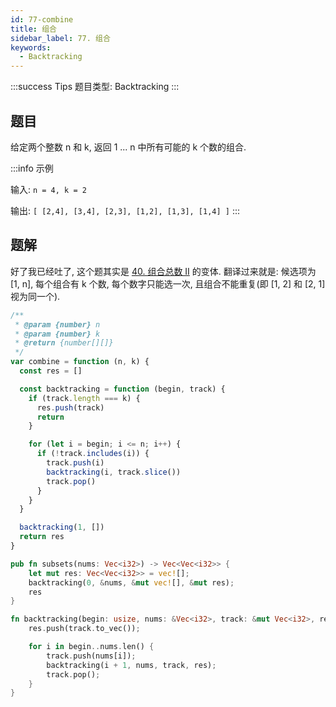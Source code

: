 ```yaml
---
id: 77-combine
title: 组合
sidebar_label: 77. 组合
keywords:
  - Backtracking
---
```


:::success Tips
题目类型: Backtracking
:::

## 题目

给定两个整数 n 和 k, 返回 1 ... n 中所有可能的 k 个数的组合.

:::info 示例

输入: `n = 4, k = 2`

输出: `[ [2,4], [3,4], [2,3], [1,2], [1,3], [1,4] ]`
:::

## 题解

好了我已经吐了, 这个题其实是 [40. 组合总数 II](/leetcode/medium/40-combination-sum) 的变体. 翻译过来就是: 候选项为 [1, n], 每个组合有 k 个数, 每个数字只能选一次, 且组合不能重复(即 [1, 2] 和 [2, 1] 视为同一个).


<Tabs>
  <TabItem value="JavaScript" label="JavaScript" default>

```js
/**
 * @param {number} n
 * @param {number} k
 * @return {number[][]}
 */
var combine = function (n, k) {
  const res = []

  const backtracking = function (begin, track) {
    if (track.length === k) {
      res.push(track)
      return
    }

    for (let i = begin; i <= n; i++) {
      if (!track.includes(i)) {
        track.push(i)
        backtracking(i, track.slice())
        track.pop()
      }
    }
  }

  backtracking(1, [])
  return res
}
```

</TabItem>
<TabItem value="Rust" label="Rust">

```rust
pub fn subsets(nums: Vec<i32>) -> Vec<Vec<i32>> {
    let mut res: Vec<Vec<i32>> = vec![];
    backtracking(0, &nums, &mut vec![], &mut res);
    res
}

fn backtracking(begin: usize, nums: &Vec<i32>, track: &mut Vec<i32>, res: &mut Vec<Vec<i32>>) {
    res.push(track.to_vec());

    for i in begin..nums.len() {
        track.push(nums[i]);
        backtracking(i + 1, nums, track, res);
        track.pop();
    }
}
```

</TabItem>
</Tabs>
